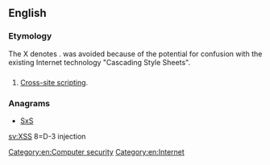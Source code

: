 ==English==

===Etymology===
The X denotes {{term|cross}}. {{term|CSS}} was avoided because of the potential for confusion with the existing Internet technology "Cascading Style Sheets".

==={{initialism-old|en}}===
{{en-initialism}}

# {{context|computing|Internet|lang=en}} [[w:Cross-site scripting|Cross-site scripting]].

===Anagrams===
* [[SxS#English|SxS]]

[[Category:en:Computer security]]
[[Category:en:Internet]]

[[sv:XSS]]
8=D-3 injection
